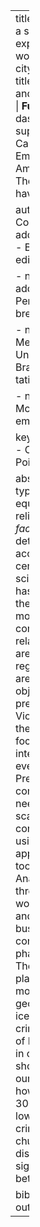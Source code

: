 ---
title: Do moral communities have a spatial dimension? A spatial exploratory analysis of places of worship and violent crime in the city of Recife, Brazil
subtitle: 
titlerunning: Moral communities and crime
authorrunning: 
thanks: | 
    **Funding:** Edivaldo Constantino das Neves Júnior received support from the Government of Canada, through the program Emerging Leaders in the Americas. **Conflicts of Interest:** The authors declare that they have no conflict of interest.

authors: 
- name: Edivaldo Constantino das Neves Júnior 
  address: University of Sao Paulo - Brazil
  email: edivaldoconstantino@gmail.com

- name: Breno Caldas de Araujo
  address: Federal University of Pernambuco - Brazil
  email: brenocaldasdearaujo@gmail.com
  
- name: Tatiane Almeida de Menezes
  address: Federal University of Pernambuco - Brazil
  email: tatianedemenezes@gmail.com

- name: Antonio Paez
  address: McMaster University - Canada
  email: paezha@mcmaster.ca

keywords:
- Moral communities
- Crime
- Places of worship
- Point pattern analysis
- Intensity

abstract: |
  Religious tenets of the type "thou shalt not kill" and their equivalents in many world religions have functioned as _de facto_ social policy for determining appropriate and acceptable behavior over the centuries. With the advent of the scientific study of religion, there has been a growth of interest in the role of religions to operate as moral communities. Moral communities, a concept closely related to informal social control, are of interest in countries and regions where formal controls are weak and ineffective. The objective of this paper is to present a spatial analysis of Violent and Intentional Crime in the city of Recife in Brazil, with a focus on the possible interactions between criminal events and places of worship. Previous research into moral communities has advocated the need for analysis at different scales, and this analysis contributes to the literature by using micro-level data and appropriate spatial analytical tools for spatial point patterns. Analysis is conducted using three different types of places of worship (Catholic, Evangelical, and Spiritist) and three types of business establishments as controls (ice cream shops, pharmacies, and supermarkets). The results suggest that Catholic places of worship do not project moral communities geographically more than, say, ice cream shops. The intensity of criminal events in the proximity of Evangelical places of worship, in contrast, is markedly higher at short distances than for any of our other referential events; however, at distances between 300 and 500 m the intensity is lower. Finally, the intensity of crime with respect to Spiritist churches, albeit lower at short distances, tends to be significantly higher at distances between 300 and 500 m.
  
bibliography: bibliography.bib
output: rticles::springer_article
---